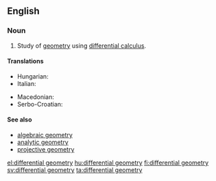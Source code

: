 ==English==

{{wikipedia}}

===Noun===
{{en-noun|-}}

# {{geometry}} Study of [[geometry]] using [[differential calculus]].

====Translations====
{{trans-top|differential geometry}}
* Hungarian: {{t-|hu|differenciálgeometria}}
* Italian: {{t-|it|geometria differenziale|f}}
{{trans-mid}}
* Macedonian: {{t-|mk|диференцијална геометрија|f|tr=diferencijálna geométrija}}
* Serbo-Croatian: {{t-|sh|diferencijalna geometrija|f}}
{{trans-bottom}}

====See also====
* [[algebraic geometry]]
* [[analytic geometry]]
* [[projective geometry]]

[[el:differential geometry]]
[[hu:differential geometry]]
[[fi:differential geometry]]
[[sv:differential geometry]]
[[ta:differential geometry]]